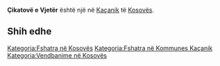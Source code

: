 {{Fshat në 
 | Emri                = Çikatovë e Vjetër
 | EmriAlt                = 
 | NAME_SHORT_FORM=      
 | NAME_GENERIC=      
 | NAME_SORT_NAME_RO=      CIKATOVEEVJETER
 | FULL_NAME_RO = Çikatovë e Vjetër
 | FULL_NAME_ND_RO=Cikatove e Vjeter
 | SORT_NAME_RG=CIKATOVEEVJETER
 | FULL_NAME_RG=Çikatovë e Vjetër
 | FULL_NAME_ND_RG=Cikatove e Vjeter
 | SRP_NAME_SHORT_FORM=      
 | SRP_NAME_GENERIC=      
 | SRP_NAME_SORT_NAME_RO=      
 | SRP_FULL_NAME_RO = 
 | SRP_FULL_NAME_ND_RO=
 | SRP_SORT_NAME_RG=
 | SRP_FULL_NAME_RG=
 | SRP_FULL_NAME_ND_RG=
 | Emri (Rasa dhanore) = 
 | Figura              = 
 | Shteti              = Kosovo
 | Komuna              = Kaçanik
 | Kodi postar         = 
 | Sipërfaqja          = 

 | Popullsia           = 

 | Regj. i popullsisë  = 
 | Dend. e popullsisë  = 
 | Faqja zyrtare       = 
 <!--- Koordinatat ----> 
 | Gjerësia            = 42.654722
 | Gjatësia            = 20.907778
 | Lartësia            = 
}}
'''Çikatovë e Vjetër''' është një [[]] në [[Kaçanik]] të [[Kosovës]].

<!-- == Gjeografia == -->
<!-- == Historia == -->
<!-- == Demografia == -->
== Shih edhe ==
{{Komuna Kaçanik}}
{{Kosovo-Administrata-Cung}}

[[Kategoria:Fshatra në Kosovës]]
[[Kategoria:Fshatra në Kommunes Kaçanik]]
[[Kategoria:Vendbanime në Kosovës]]